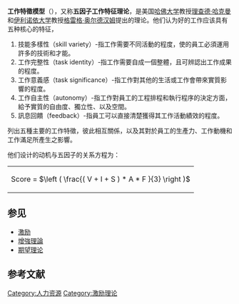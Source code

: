 '''工作特徵模型'''（{{lang-en|Job characteristics model}}），又称'''五因子工作特征理论'''，是美国[[哈佛大学|哈佛大学]]教授[[理查德·哈克曼|理查德·哈克曼]]和[[伊利诺依大学|伊利诺依大学]]教授[[格雷格·奥尔德汉姆|格雷格·奥尔德汉姆]]提出的理论。他们认为好的工作应该具有五种核心的特征，

# 技能多樣性（skill variety）-指工作需要不同活動的程度，使的員工必須運用許多的技術和才能。
# 工作完整性（task identity）-指工作需要自成一個整體，且可辨認出工作成果的程度。
# 工作意義感（task significance）-指工作對其他的生活或工作會帶來實質影響的程度。
# 工作自主性（autonomy）-指工作對員工的工程排程和執行程序的決定方面，給予實質的自由度、獨立性、以及空間。
# 訊息回饋（feedback）-指員工可以直接清楚獲得其工作活動績效的程度。

列出五種主要的工作特徵，彼此相互關係，以及其對於員工的生產力、工作動機和工作滿足所產生之影響。

他们设计的动机与五因子的关系方程为：
{| align="center" border="0"
|Score = <math>\left ( \frac{( V + I + S ) * A * F }{3} \right ) </math>
|}

==参见==
* [[激励|激励]]
* [[增強理論|增強理論]]
* [[期望理论|期望理论]]

==参考文献==
<div class="references-small">
<references />
</div>

{{Mgmt-stub}}

[[Category:人力资源|Category:人力资源]]
[[Category:激励理论|Category:激励理论]]